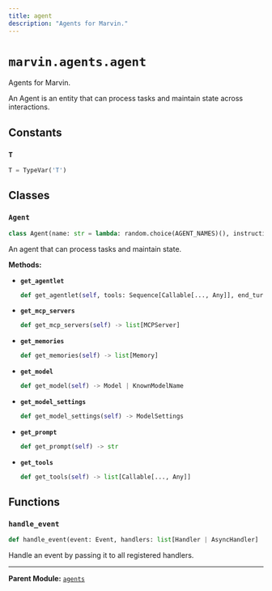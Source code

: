 ```yaml
---
title: agent
description: "Agents for Marvin."
---
```


# `marvin.agents.agent`
Agents for Marvin.

An Agent is an entity that can process tasks and maintain state across interactions.

## Constants

### `T`
```python
T = TypeVar('T')
```

## Classes

### `Agent`
```python
class Agent(name: str = lambda: random.choice(AGENT_NAMES)(), instructions: str | None = None, description: str | None = None, verbose: bool = False, prompt: str | Path = Path('agent.jinja'), tools: list[Callable[..., Any]] = lambda: [](), memories: list[Memory] = lambda: [](), mcp_servers: list[MCPServer] = list(), model: KnownModelName | Model | None = None, model_settings: ModelSettings = ModelSettings())
```
An agent that can process tasks and maintain state.

**Methods:**

- **`get_agentlet`**
  ```python
  def get_agentlet(self, tools: Sequence[Callable[..., Any]], end_turn_tools: Sequence[EndTurn], active_mcp_servers: list[MCPServer] | None = None) -> pydantic_ai.Agent[Any, Any]
  ```
- **`get_mcp_servers`**
  ```python
  def get_mcp_servers(self) -> list[MCPServer]
  ```
- **`get_memories`**
  ```python
  def get_memories(self) -> list[Memory]
  ```
- **`get_model`**
  ```python
  def get_model(self) -> Model | KnownModelName
  ```
- **`get_model_settings`**
  ```python
  def get_model_settings(self) -> ModelSettings
  ```
- **`get_prompt`**
  ```python
  def get_prompt(self) -> str
  ```
- **`get_tools`**
  ```python
  def get_tools(self) -> list[Callable[..., Any]]
  ```

## Functions

### `handle_event`
```python
def handle_event(event: Event, handlers: list[Handler | AsyncHandler] | None = None)
```
Handle an event by passing it to all registered handlers.

---

**Parent Module:** [`agents`](marvin-agents)

